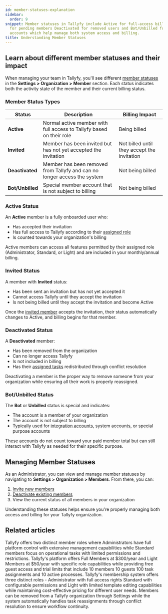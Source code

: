 ```yaml
---
id: member-statuses-explanation
sidebar:
  order: 9
snippet: Member statuses in Tallyfy include Active for full-access billed users Invited
  for pending members Deactivated for removed users and Bot/Unbilled for special integration
  accounts which help manage both system access and billing.
title: Understanding Member Statuses
---
```


## Learn about different member statuses and their impact

When managing your team in Tallyfy, you'll see different [member statuses](/products/pro/documenting/members/) in the **Settings > Organization > Member** section. Each status indicates both the activity state of the member and their current billing status.

### Member Status Types

| Status | Description | Billing Impact |
|--------|-------------|---------------|
| **Active** | Normal active member with full access to Tallyfy based on their role | Being billed |
| **Invited** | Member has been invited but has not yet accepted the invitation | Not billed until they accept the invitation |
| **Deactivated** | Member has been removed from Tallyfy and can no longer access the system | Not being billed |
| **Bot/Unbilled** | Special member account that is not subject to billing | Not being billed |

### Active Status

An **Active** member is a fully onboarded user who:
- Has accepted their invitation
- Has full access to Tallyfy according to their [assigned role](/products/pro/documenting/members/)
- Is counted towards your organization's billing

Active members can access all features permitted by their assigned role (Administrator, Standard, or Light) and are included in your monthly/annual billing.

### Invited Status

A member with **Invited** status:
- Has been sent an invitation but has not yet accepted it
- Cannot access Tallyfy until they accept the invitation
- Is not being billed until they accept the invitation and become Active

Once the [invited member](/products/pro/documenting/members/how-to-invite-and-activate-members-on-tallyfy/) accepts the invitation, their status automatically changes to Active, and billing begins for that member.

### Deactivated Status

A **Deactivated** member:
- Has been removed from the organization
- Can no longer access Tallyfy
- Is not included in billing
- Has their [assigned tasks](/products/pro/tracking-and-tasks/tasks/) redistributed through conflict resolution

Deactivating a member is the proper way to remove someone from your organization while ensuring all their work is properly reassigned.

### Bot/Unbilled Status

The **Bot** or **Unbilled** status is special and indicates:
- The account is a member of your organization
- The account is not subject to billing
- Typically used for [integration accounts](/products/pro/integrations/), system accounts, or special purpose accounts

These accounts do not count toward your paid member total but can still interact with Tallyfy as needed for their specific purpose.

## Managing Member Statuses

As an Administrator, you can view and manage member statuses by navigating to **Settings > Organization > Members**. From there, you can:

1. [Invite new members](/products/pro/documenting/members/how-to-invite-and-activate-members-on-tallyfy/)
2. [Deactivate existing members](/products/pro/documenting/members/)
3. View the current status of all members in your organization

Understanding these statuses helps ensure you're properly managing both access and billing for your Tallyfy organization.


## Related articles
<CardGrid>
<LinkTitleCard header="<b>Members > Standard and Admin members</b>" href="/products/pro/documenting/members/standard-admin-members/" > Tallyfy offers two distinct member roles where Administrators have full platform control with extensive management capabilities while Standard members focus on operational tasks with limited permissions and restrictions. </LinkTitleCard>
<LinkTitleCard header="<b>Billing > Tallyfy's Account and Member Limits</b>" href="/products/pro/settings/billing/what-are-tallyfys-account-and-member-limits/" > Tallyfy's platform offers Full Members at $300/year and Light Members at $50/year with specific role capabilities while providing free guest access and trial limits that include 10 members 10 guests 100 task assignments and 10 active processes. </LinkTitleCard>
<LinkTitleCard header="<b>Documenting > Members</b>" href="/products/pro/documenting/members/" > Tallyfy's membership system offers three distinct roles - Administrator with full access rights Standard with configurable permissions and Light with limited template editing capabilities while maintaining cost-effective pricing for different user needs. </LinkTitleCard>
<LinkTitleCard header="<b>Org Settings > Remove a Member</b>" href="/products/pro/settings/org-settings/how-can-i-remove-a-member-from-my-tallyfy-organization/" > Members can be removed from a Tallyfy organization through Settings while the system automatically handles task reassignments through conflict resolution to ensure workflow continuity. </LinkTitleCard>
</CardGrid>